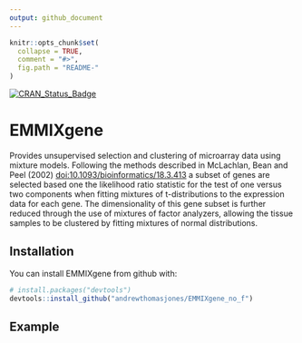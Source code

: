 ```yaml
---
output: github_document
---
```


<!-- README.md is generated from README.Rmd. Please edit that file -->

```r
knitr::opts_chunk$set(
  collapse = TRUE,
  comment = "#>",
  fig.path = "README-"
)
```
[![CRAN_Status_Badge](http://www.r-pkg.org/badges/version/EMMIXgene)](https://cran.r-project.org/package=EMMIXgene)

# EMMIXgene

Provides unsupervised selection and clustering of microarray data using mixture models. Following the methods described in McLachlan, Bean and Peel (2002) <doi:10.1093/bioinformatics/18.3.413> a subset of genes are selected
based one the likelihood ratio statistic for the test of one versus two
components when fitting mixtures of t-distributions to the expression data
for each gene. The dimensionality of this gene subset is further reduced through the use of mixtures of factor analyzers, allowing the tissue samples to be clustered by fitting mixtures of normal distributions.

## Installation

You can install EMMIXgene from github with:

```r
# install.packages("devtools")
devtools::install_github("andrewthomasjones/EMMIXgene_no_f")
```

## Example

